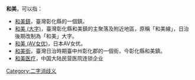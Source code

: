 '''和美'''，可以指：
*[[和美鎮|和美鎮]]，臺灣彰化縣的一個鎮。
*[[和美_(大字)|和美 (大字)]]，臺灣彰化縣和美鎮的主聚落及附近地區，原稱「和美線」，日治後期改制為「和美」大字。
*[[和美_(AV女优)|和美 (AV女优)]]，日本AV女优。
*[[和美街|和美街]]，臺灣日治時期臺中州彰化郡的一個街，今彰化縣和美鎮。
*[[和美医疗|和美医疗]]，中国大陆民营医院连锁企业
{{disambig}}
[[Category:二字消歧义|Category:二字消歧义]]